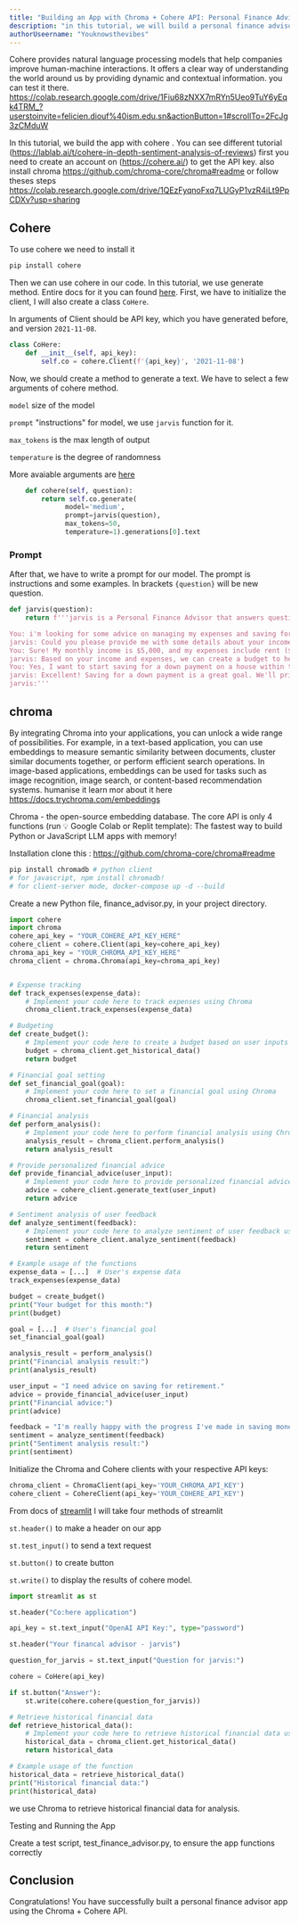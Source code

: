 ```yaml
---
title: "Building an App with Chroma + Cohere API: Personal Finance Advisor"
description: "in this tutorial, we will build a personal finance advisor app using the Chroma + Cohere API"
authorUseername: "Youknowsthevibes"
---
```


Cohere provides natural language processing models that help companies improve human-machine interactions. It offers a clear way of understanding the world around us by providing dynamic and contextual information. you can test it there. https://colab.research.google.com/drive/1Fiu68zNXX7mRYn5Ueo9TuY6yEqk4TRM_?userstoinvite=felicien.diouf%40ism.edu.sn&actionButton=1#scrollTo=2FcJg3zCMduW

In this tutorial, we build the app with cohere . You can see different tutorial (https://lablab.ai/t/cohere-in-depth-sentiment-analysis-of-reviews)
first you need to create an account on (https://cohere.ai/) to get the API key.
also install chroma https://github.com/chroma-core/chroma#readme or follow theses steps https://colab.research.google.com/drive/1QEzFyqnoFxq7LUGyP1vzR4iLt9PpCDXv?usp=sharing




## Cohere

To use cohere we need to install it
```Python
pip install cohere
```

Then we can use cohere in our code. In this tutorial, we use generate method. Entire docs for it you can found [here](https://docs.cohere.ai/).
First, we have to initialize the client, I will also create a class `CoHere`.

In arguments of Client should be API key, which you have generated before, and version `2021-11-08`.

```Python
class CoHere:
    def __init__(self, api_key):
        self.co = cohere.Client(f'{api_key}', '2021-11-08')
```

Now, we should create a method to generate a text. We have to select a few arguments of cohere method. 

`model` size of the model

`prompt` "instructions" for model, we use `jarvis` function for it. 

`max_tokens` is the max length of output

`temperature` is the degree of randomness

More avaiable arguments are [here](https://docs.cohere.ai/generate-reference)

```Python
    def cohere(self, question):
        return self.co.generate(
              model='medium',
              prompt=jarvis(question),
              max_tokens=50,
              temperature=1).generations[0].text
```

### Prompt

After that, we have to write a prompt for our model. The prompt is instructions and some examples. In brackets `{question}` will be new question. 

```Python
def jarvis(question):
    return f'''jarvis is a Personal Finance Advisor that answers questions:

You: i'm looking for some advice on managing my expenses and saving for the future.
jarvis: Could you please provide me with some details about your income and monthly expenses?
You: Sure! My monthly income is $5,000, and my expenses include rent ($1,200), 
jarvis: Based on your income and expenses, we can create a budget to help you allocate your money wisely. Let's work on that together. Are there any specific financial goals you would like to achieve?
You: Yes, I want to start saving for a down payment on a house within the next five years.
jarvis: Excellent! Saving for a down payment is a great goal. We'll prioritize that in your budget.
jarvis:'''
```

## chroma

By integrating Chroma into your applications, you can unlock a wide range of possibilities. For example, in a text-based application, you can use embeddings to measure semantic similarity between documents, cluster similar documents together, or perform efficient search operations. In image-based applications, embeddings can be used for tasks such as image recognition, image search, or content-based recommendation systems. humanise it learn mor about it here https://docs.trychroma.com/embeddings

Chroma - the open-source embedding database.
The core API is only 4 functions (run  💡 Google Colab or Replit template):
The fastest way to build Python or JavaScript LLM apps with memory!

Installation clone this : https://github.com/chroma-core/chroma#readme
```Python
pip install chromadb # python client
# for javascript, npm install chromadb!
# for client-server mode, docker-compose up -d --build
```

Create a new Python file, finance_advisor.py, in your project directory.
```Python
import cohere
import chroma
cohere_api_key = "YOUR_COHERE_API_KEY_HERE"
cohere_client = cohere.Client(api_key=cohere_api_key)
chroma_api_key = "YOUR_CHROMA_API_KEY_HERE"
chroma_client = chroma.Chroma(api_key=chroma_api_key)


# Expense tracking
def track_expenses(expense_data):
    # Implement your code here to track expenses using Chroma
    chroma_client.track_expenses(expense_data)

# Budgeting
def create_budget():
    # Implement your code here to create a budget based on user inputs and historical financial data from Chroma
    budget = chroma_client.get_historical_data()
    return budget

# Financial goal setting
def set_financial_goal(goal):
    # Implement your code here to set a financial goal using Chroma
    chroma_client.set_financial_goal(goal)

# Financial analysis
def perform_analysis():
    # Implement your code here to perform financial analysis using Chroma
    analysis_result = chroma_client.perform_analysis()
    return analysis_result

# Provide personalized financial advice
def provide_financial_advice(user_input):
    # Implement your code here to provide personalized financial advice using Cohere's language models
    advice = cohere_client.generate_text(user_input)
    return advice

# Sentiment analysis of user feedback
def analyze_sentiment(feedback):
    # Implement your code here to analyze sentiment of user feedback using Cohere's NLP tools
    sentiment = cohere_client.analyze_sentiment(feedback)
    return sentiment

# Example usage of the functions
expense_data = [...]  # User's expense data
track_expenses(expense_data)

budget = create_budget()
print("Your budget for this month:")
print(budget)

goal = [...]  # User's financial goal
set_financial_goal(goal)

analysis_result = perform_analysis()
print("Financial analysis result:")
print(analysis_result)

user_input = "I need advice on saving for retirement."
advice = provide_financial_advice(user_input)
print("Financial advice:")
print(advice)

feedback = "I'm really happy with the progress I've made in saving money."
sentiment = analyze_sentiment(feedback)
print("Sentiment analysis result:")
print(sentiment)


```
Initialize the Chroma and Cohere clients with your respective API keys:
```Python
chroma_client = ChromaClient(api_key='YOUR_CHROMA_API_KEY')
cohere_client = CohereClient(api_key='YOUR_COHERE_API_KEY')

```


From docs of [streamlit](https://docs.streamlit.io/) I will take four methods of streamlit

`st.header()` to make a header on our app

`st.test_input()` to send a text request

`st.button()` to create button

`st.write()` to display the results of cohere model.


```Python
import streamlit as st

st.header("Co:here application")

api_key = st.text_input("OpenAI API Key:", type="password")

st.header("Your financal advisor - jarvis")

question_for_jarvis = st.text_input("Question for jarvis:")

cohere = CoHere(api_key)

if st.button("Answer"):
    st.write(cohere.cohere(question_for_jarvis))

# Retrieve historical financial data
def retrieve_historical_data():
    # Implement your code here to retrieve historical financial data using Chroma
    historical_data = chroma_client.get_historical_data()
    return historical_data

# Example usage of the function
historical_data = retrieve_historical_data()
print("Historical financial data:")
print(historical_data)
```

we use Chroma to retrieve historical financial data for analysis.

Testing and Running the App

Create a test script, test_finance_advisor.py, to ensure the app functions correctly


## Conclusion

Congratulations! You have successfully built a personal finance advisor app using the Chroma + Cohere API.

